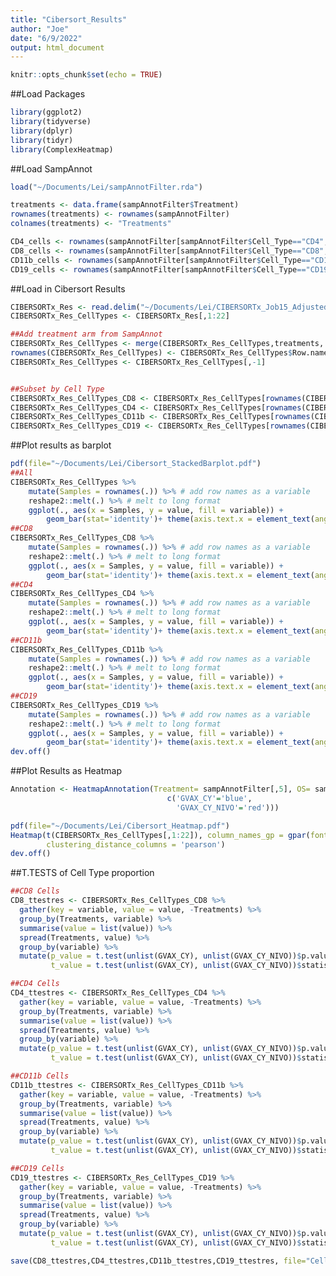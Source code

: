 ```yaml
---
title: "Cibersort_Results"
author: "Joe"
date: "6/9/2022"
output: html_document
---
```


```r
knitr::opts_chunk$set(echo = TRUE)
```

##Load Packages
```r
library(ggplot2)
library(tidyverse)
library(dplyr)
library(tidyr)
library(ComplexHeatmap)
```

##Load SampAnnot
```r
load("~/Documents/Lei/sampAnnotFilter.rda")

treatments <- data.frame(sampAnnotFilter$Treatment)
rownames(treatments) <- rownames(sampAnnotFilter)
colnames(treatments) <- "Treatments"

CD4_cells <- rownames(sampAnnotFilter[sampAnnotFilter$Cell_Type=="CD4",])
CD8_cells <- rownames(sampAnnotFilter[sampAnnotFilter$Cell_Type=="CD8",])
CD11b_cells <- rownames(sampAnnotFilter[sampAnnotFilter$Cell_Type=="CD11b",])
CD19_cells <- rownames(sampAnnotFilter[sampAnnotFilter$Cell_Type=="CD19",])
```

##Load in Cibersort Results
```r
CIBERSORTx_Res <- read.delim("~/Documents/Lei/CIBERSORTx_Job15_Adjusted.txt", row.names=1)
CIBERSORTx_Res_CellTypes <- CIBERSORTx_Res[,1:22]

##Add treatment arm from SampAnnot
CIBERSORTx_Res_CellTypes <- merge(CIBERSORTx_Res_CellTypes,treatments, by="row.names")
rownames(CIBERSORTx_Res_CellTypes) <- CIBERSORTx_Res_CellTypes$Row.names
CIBERSORTx_Res_CellTypes <- CIBERSORTx_Res_CellTypes[,-1]


##Subset by Cell Type
CIBERSORTx_Res_CellTypes_CD8 <- CIBERSORTx_Res_CellTypes[rownames(CIBERSORTx_Res_CellTypes) %in% CD8_cells,]
CIBERSORTx_Res_CellTypes_CD4 <- CIBERSORTx_Res_CellTypes[rownames(CIBERSORTx_Res_CellTypes) %in% CD4_cells,]
CIBERSORTx_Res_CellTypes_CD11b <- CIBERSORTx_Res_CellTypes[rownames(CIBERSORTx_Res_CellTypes) %in% CD11b_cells,]
CIBERSORTx_Res_CellTypes_CD19 <- CIBERSORTx_Res_CellTypes[rownames(CIBERSORTx_Res_CellTypes) %in% CD19_cells,]

```

##Plot results as barplot
```r
pdf(file="~/Documents/Lei/Cibersort_StackedBarplot.pdf")
##All
CIBERSORTx_Res_CellTypes %>% 
    mutate(Samples = rownames(.)) %>% # add row names as a variable
    reshape2::melt(.) %>% # melt to long format
    ggplot(., aes(x = Samples, y = value, fill = variable)) + 
        geom_bar(stat='identity')+ theme(axis.text.x = element_text(angle = 90, vjust = 0.5, hjust=1, size = 5)) + theme(legend.text = element_text(size=5)) +   theme(legend.key.size = unit(.3, 'cm')) + guides(fill=guide_legend(title="Cell Type")) + theme(legend.position = "bottom") + ggtitle("All Samples")
##CD8
CIBERSORTx_Res_CellTypes_CD8 %>% 
    mutate(Samples = rownames(.)) %>% # add row names as a variable
    reshape2::melt(.) %>% # melt to long format
    ggplot(., aes(x = Samples, y = value, fill = variable)) + 
        geom_bar(stat='identity')+ theme(axis.text.x = element_text(angle = 90, vjust = 0.5, hjust=1, size = 5)) + theme(legend.text = element_text(size=5)) +   theme(legend.key.size = unit(.3, 'cm')) + guides(fill=guide_legend(title="Cell Type")) + theme(legend.position = "bottom") + ggtitle("CD8 Samples")
##CD4
CIBERSORTx_Res_CellTypes_CD4 %>% 
    mutate(Samples = rownames(.)) %>% # add row names as a variable
    reshape2::melt(.) %>% # melt to long format
    ggplot(., aes(x = Samples, y = value, fill = variable)) + 
        geom_bar(stat='identity')+ theme(axis.text.x = element_text(angle = 90, vjust = 0.5, hjust=1, size = 5)) + theme(legend.text = element_text(size=5)) +   theme(legend.key.size = unit(.3, 'cm')) + guides(fill=guide_legend(title="Cell Type")) + theme(legend.position = "bottom") + ggtitle("CD4 Samples")
##CD11b
CIBERSORTx_Res_CellTypes_CD11b %>% 
    mutate(Samples = rownames(.)) %>% # add row names as a variable
    reshape2::melt(.) %>% # melt to long format
    ggplot(., aes(x = Samples, y = value, fill = variable)) + 
        geom_bar(stat='identity')+ theme(axis.text.x = element_text(angle = 90, vjust = 0.5, hjust=1, size = 5)) + theme(legend.text = element_text(size=5)) +   theme(legend.key.size = unit(.3, 'cm')) + guides(fill=guide_legend(title="Cell Type")) + theme(legend.position = "bottom") + ggtitle("CD11b Samples")
##CD19
CIBERSORTx_Res_CellTypes_CD19 %>% 
    mutate(Samples = rownames(.)) %>% # add row names as a variable
    reshape2::melt(.) %>% # melt to long format
    ggplot(., aes(x = Samples, y = value, fill = variable)) + 
        geom_bar(stat='identity')+ theme(axis.text.x = element_text(angle = 90, vjust = 0.5, hjust=1, size = 5)) + theme(legend.text = element_text(size=5)) +   theme(legend.key.size = unit(.3, 'cm')) + guides(fill=guide_legend(title="Cell Type")) + theme(legend.position = "bottom") + ggtitle("CD19 Samples")
dev.off()
```
##Plot Results as Heatmap

```r
Annotation <- HeatmapAnnotation(Treatment= sampAnnotFilter[,5], OS= sampAnnotFilter[,8], Batch= sampAnnotFilter[,25], CellType=sampAnnotFilter[,4] ,col=list(Treatment =
                                   c('GVAX_CY'='blue',
                                     'GVAX_CY_NIVO'='red')))

pdf(file="~/Documents/Lei/Cibersort_Heatmap.pdf")
Heatmap(t(CIBERSORTx_Res_CellTypes[,1:22]), column_names_gp = gpar(fontsize = 4), row_names_gp = gpar(fontsize = 8), top_annotation = Annotation,clustering_distance_rows = 'pearson', 
        clustering_distance_columns = 'pearson')
dev.off()
```



##T.TESTS of Cell Type proportion
```r
##CD8 Cells
CD8_ttestres <- CIBERSORTx_Res_CellTypes_CD8 %>% 
  gather(key = variable, value = value, -Treatments) %>% 
  group_by(Treatments, variable) %>% 
  summarise(value = list(value)) %>% 
  spread(Treatments, value) %>% 
  group_by(variable) %>% 
  mutate(p_value = t.test(unlist(GVAX_CY), unlist(GVAX_CY_NIVO))$p.value,
         t_value = t.test(unlist(GVAX_CY), unlist(GVAX_CY_NIVO))$statistic)

##CD4 Cells
CD4_ttestres <- CIBERSORTx_Res_CellTypes_CD4 %>% 
  gather(key = variable, value = value, -Treatments) %>% 
  group_by(Treatments, variable) %>% 
  summarise(value = list(value)) %>% 
  spread(Treatments, value) %>% 
  group_by(variable) %>% 
  mutate(p_value = t.test(unlist(GVAX_CY), unlist(GVAX_CY_NIVO))$p.value,
         t_value = t.test(unlist(GVAX_CY), unlist(GVAX_CY_NIVO))$statistic)

##CD11b Cells
CD11b_ttestres <- CIBERSORTx_Res_CellTypes_CD11b %>% 
  gather(key = variable, value = value, -Treatments) %>% 
  group_by(Treatments, variable) %>% 
  summarise(value = list(value)) %>% 
  spread(Treatments, value) %>% 
  group_by(variable) %>% 
  mutate(p_value = t.test(unlist(GVAX_CY), unlist(GVAX_CY_NIVO))$p.value,
         t_value = t.test(unlist(GVAX_CY), unlist(GVAX_CY_NIVO))$statistic)

##CD19 Cells
CD19_ttestres <- CIBERSORTx_Res_CellTypes_CD19 %>% 
  gather(key = variable, value = value, -Treatments) %>% 
  group_by(Treatments, variable) %>% 
  summarise(value = list(value)) %>% 
  spread(Treatments, value) %>% 
  group_by(variable) %>% 
  mutate(p_value = t.test(unlist(GVAX_CY), unlist(GVAX_CY_NIVO))$p.value,
         t_value = t.test(unlist(GVAX_CY), unlist(GVAX_CY_NIVO))$statistic)

save(CD8_ttestres,CD4_ttestres,CD11b_ttestres,CD19_ttestres, file="CellType_cibersort_ttestres_bytreatment.rda")

```



